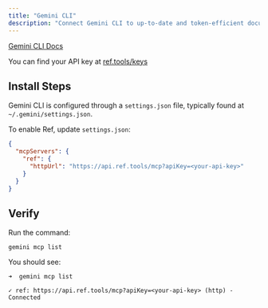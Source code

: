 ```yaml
---
title: "Gemini CLI"
description: "Connect Gemini CLI to up-to-date and token-efficient documentation."
---
```



[Gemini CLI Docs](https://github.com/google-gemini/gemini-cli)

You can find your API key at [ref.tools/keys](https://ref.tools/keys)


## Install Steps

Gemini CLI is configured through a `settings.json` file, typically found at `~/.gemini/settings.json`.

To enable Ref, update `settings.json`:

```settings.json
{
  "mcpServers": {
    "ref": {
      "httpUrl": "https://api.ref.tools/mcp?apiKey=<your-api-key>"
    }
  }
}
```

## Verify

Run the command: 

```
gemini mcp list
```

You should see:

```
➜  gemini mcp list

✓ ref: https://api.ref.tools/mcp?apiKey=<your-api-key> (http) - Connected
```
<GetHelp/>
